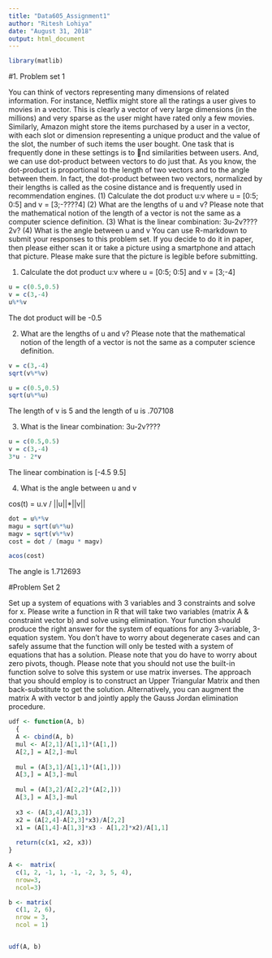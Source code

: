 ```yaml
---
title: "Data605_Assignment1"
author: "Ritesh Lohiya"
date: "August 31, 2018"
output: html_document
---
```


```r
library(matlib)
```

#1. Problem set 1

You can think of vectors representing many dimensions of related information. For instance, Netflix might store all the ratings a user gives to movies in a vector. This is clearly a vector of very large dimensions (in the millions) and very sparse as the user might have rated only a few movies. Similarly, Amazon might store the items purchased by a user in a vector, with each slot or dimension representing a unique product and the value of the slot, the number of such items the user bought. One task that is frequently done in these settings is to nd similarities between users. And, we can use dot-product between vectors to do just that. As you know, the dot-product is proportional to the length of two vectors and to the angle between them. In fact, the dot-product between two vectors, normalized
by their lengths is called as the cosine distance and is frequently used in recommendation engines.
(1) Calculate the dot product u:v where u = [0:5; 0:5] and v = [3;-????4]
(2) What are the lengths of u and v? Please note that the mathematical notion of the length of a vector is not the same as a computer science definition.
(3) What is the linear combination: 3u-2v???? 2v?
(4) What is the angle between u and v
You can use R-markdown to submit your responses to this problem set. If you decide to do it in paper, then please either scan it or take a picture using a smartphone and attach that picture. Please make sure that the picture is legible before submitting.

(1) Calculate the dot product u:v where u = [0:5; 0:5] and v = [3;-4]

```r
u = c(0.5,0.5)
v = c(3,-4)
u%*%v
```

The dot product will be -0.5

(2) What are the lengths of u and v? Please note that the mathematical notion of the length of a vector is not the same as a computer science definition.

```r
v = c(3,-4)
sqrt(v%*%v)

u = c(0.5,0.5)
sqrt(u%*%u)
```

The length of v is 5 and the length of u is .707108

(3) What is the linear combination: 3u-2v???? 

```r
u = c(0.5,0.5)
v = c(3,-4)
3*u - 2*v
```

The linear combination is  [-4.5 9.5]

(4) What is the angle between u and v

cos(t) = u.v / ||u||*||v||

```r
dot = u%*%v
magu = sqrt(u%*%u)
magv = sqrt(v%*%v)
cost = dot / (magu * magv)

acos(cost)
```

The angle is 1.712693

#Problem Set 2

Set up a system of equations with 3 variables and 3 constraints and solve for x. Please write a function in R that will take two variables (matrix A & constraint vector b) and solve using elimination. Your function should produce the right answer for the system of equations for any 3-variable, 3-equation system. You don't have to worry about degenerate cases and can safely assume that the function will only be tested with a system of equations that has a solution. Please note that you do have to worry about zero pivots, though. Please note that you should not use the built-in function solve to solve this system or use matrix inverses. The approach that you should employ is to construct an Upper Triangular Matrix and then back-substitute to get the solution. Alternatively, you can augment the matrix A with vector b and jointly apply the Gauss Jordan elimination procedure.

```r
udf <- function(A, b)
  {
  A <- cbind(A, b)
  mul <- A[2,1]/A[1,1]*(A[1,])
  A[2,] = A[2,]-mul
  
  mul = (A[3,1]/A[1,1]*(A[1,]))
  A[3,] = A[3,]-mul
  
  mul = (A[3,2]/A[2,2]*(A[2,]))
  A[3,] = A[3,]-mul
  
  x3 <- (A[3,4]/A[3,3])
  x2 = (A[2,4]-A[2,3]*x3)/A[2,2]
  x1 = (A[1,4]-A[1,3]*x3 - A[1,2]*x2)/A[1,1]
  
  return(c(x1, x2, x3))
}

A <-  matrix(
  c(1, 2, -1, 1, -1, -2, 3, 5, 4), 
  nrow=3, 
  ncol=3)

b <- matrix(
  c(1, 2, 6),
  nrow = 3,
  ncol = 1)


udf(A, b)
```